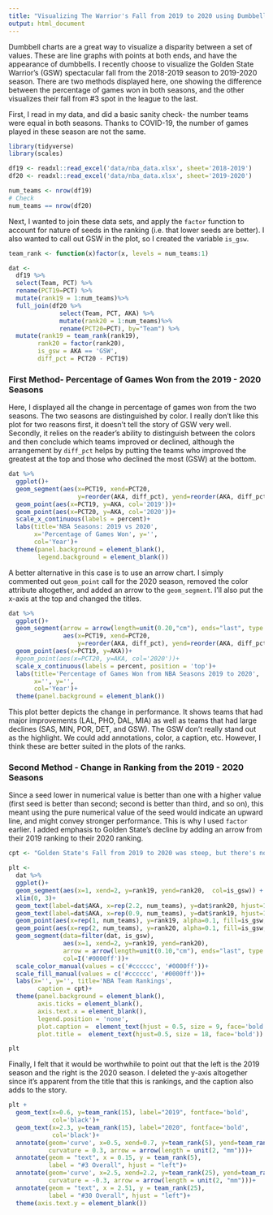 ```yaml
---
title: "Visualizing The Warrior's Fall from 2019 to 2020 using Dumbbell Charts and Arrow Charts in R"
output: html_document
---
```


Dumbbell charts are a great way to visualize a disparity between a set of values. These are line graphs with points at both ends, and have the appearance of dumbbells. I recently choose to visualize the Golden State Warrior's (GSW) spectacular fall from the 2018-2019 season to 2019-2020 season. There are two methods displayed here, one showing the difference between the percentage of games won in both seasons, and the other visualizes their fall from #3 spot in the league to the last.


First, I read in my data, and did a basic sanity check- the number teams were equal in both seasons. Thanks to COVID-19, the number of games played in these season are not the same.
```r
library(tidyverse)
library(scales)

df19 <- readxl::read_excel('data/nba_data.xlsx', sheet='2018-2019')
df20 <- readxl::read_excel('data/nba_data.xlsx', sheet='2019-2020')

num_teams <- nrow(df19)
# Check
num_teams == nrow(df20)
```

Next, I wanted to join these data sets, and apply the `factor` function to account for nature of seeds in the ranking (i.e. that lower seeds are better). I also wanted to call out GSW in the plot, so I created the variable `is_gsw`. 

```r
team_rank <- function(x)factor(x, levels = num_teams:1)

dat <- 
  df19 %>%
  select(Team, PCT) %>%
  rename(PCT19=PCT) %>%
  mutate(rank19 = 1:num_teams)%>%
  full_join(df20 %>%
              select(Team, PCT, AKA) %>%
              mutate(rank20 = 1:num_teams)%>%
              rename(PCT20=PCT), by="Team") %>%
  mutate(rank19 = team_rank(rank19),
        rank20 = factor(rank20),
        is_gsw = AKA == 'GSW',
        diff_pct = PCT20 - PCT19)

```

### First Method- Percentage of Games Won from the  2019 - 2020 Seasons
Here, I displayed all the change in percentage of games won from the two seasons. The two seasons are distinguished by color. I really don't like this plot for two reasons first, it doesn't tell the story of GSW very well. Secondly, it relies on the reader's ability to distinguish between the colors and then conclude which teams improved or declined, although the arrangement by `diff_pct` helps by putting the teams who improved the greatest at the top and those who declined the most (GSW) at the bottom. 

```r
dat %>%
  ggplot()+
  geom_segment(aes(x=PCT19, xend=PCT20, 
                   y=reorder(AKA, diff_pct), yend=reorder(AKA, diff_pct)))+
  geom_point(aes(x=PCT19, y=AKA, col='2019'))+
  geom_point(aes(x=PCT20, y=AKA, col='2020'))+
  scale_x_continuous(labels = percent)+
  labs(title='NBA Seasons: 2019 vs 2020',
       x='Percentage of Games Won', y='', 
       col='Year')+
  theme(panel.background = element_blank(),
        legend.background = element_blank())
```

A better alternative in this case is to use an arrow chart. I simply commented out `geom_point` call for the 2020 season, removed the color attribute altogether, and added an arrow to the `geom_segment`. I'll also put the x-axis at the top and changed the titles. 

```r
dat %>%
  ggplot()+
  geom_segment(arrow = arrow(length=unit(0.20,"cm"), ends="last", type = "closed"),
               aes(x=PCT19, xend=PCT20, 
                   y=reorder(AKA, diff_pct), yend=reorder(AKA, diff_pct)))+
  geom_point(aes(x=PCT19, y=AKA))+
  #geom_point(aes(x=PCT20, y=AKA, col='2020'))+
  scale_x_continuous(labels = percent, position = 'top')+
  labs(title='Percentage of Games Won from NBA Seasons 2019 to 2020',
       x='', y='', 
       col='Year')+
  theme(panel.background = element_blank())
```


This plot better depicts the change in performance. It shows teams that had major improvements (LAL, PHO, DAL, MIA) as well as teams that had large declines (SAS, MIN, POR, DET, and GSW). The GSW don't really stand out as the highlight. We could add annotations, color, a caption, etc. However, I think these are better suited in the plots of the ranks.

### Second Method - Change in Ranking from the 2019 - 2020 Seasons

Since a seed lower in numerical value is better than one with a higher value (first seed is better than second; second is better than third, and so on), this meant using the pure numerical value of the seed would indicate an upward line, and might convey stronger performance. This is why I used `factor` earlier. I added emphasis to Golden State's decline by adding an arrow from their 2019 ranking to their 2020 ranking.

```r
cpt <- "Golden State's Fall from 2019 to 2020 was steep, but there's nowhere to go but up"

plt <-
  dat %>%
  ggplot()+
  geom_segment(aes(x=1, xend=2, y=rank19, yend=rank20,  col=is_gsw)) +
  xlim(0, 3)+
  geom_text(label=dat$AKA, x=rep(2.2, num_teams), y=dat$rank20, hjust=1.1, size=3.5)+
  geom_text(label=dat$AKA, x=rep(0.9, num_teams), y=dat$rank19, hjust=1.1, size=3.5)+
  geom_point(aes(x=rep(1, num_teams), y=rank19, alpha=0.1, fill=is_gsw, col=is_gsw))+
  geom_point(aes(x=rep(2, num_teams), y=rank20, alpha=0.1, fill=is_gsw, col=is_gsw))+
  geom_segment(data=filter(dat, is_gsw), 
               aes(x=1, xend=2, y=rank19, yend=rank20),
               arrow = arrow(length=unit(0.10,"cm"), ends="last", type = "closed"),
               col=I('#0000ff'))+
  scale_color_manual(values = c('#cccccc', '#0000ff'))+
  scale_fill_manual(values = c('#cccccc', '#0000ff'))+
  labs(x='', y='', title='NBA Team Rankings',
        caption = cpt)+
  theme(panel.background = element_blank(), 
        axis.ticks = element_blank(),
        axis.text.x = element_blank(),
        legend.position = 'none',
        plot.caption =  element_text(hjust = 0.5, size = 9, face='bold'),
        plot.title =  element_text(hjust=0.5, size = 18, face='bold'))

plt
```


Finally, I felt that it would be worthwhile to point out that the left is the 2019 season and the right is the 2020 season. I deleted the y-axis altogether since it's apparent from the title that this is rankings, and the caption also adds to the story.

```r
plt +
  geom_text(x=0.6, y=team_rank(15), label="2019", fontface='bold',
            col='black')+
  geom_text(x=2.3, y=team_rank(15), label="2020", fontface='bold',
            col='black')+
  annotate(geom='curve', x=0.5, xend=0.7, y=team_rank(5), yend=team_rank(3),
           curvature = 0.3, arrow = arrow(length = unit(2, "mm")))+
  annotate(geom = "text", x = 0.15, y = team_rank(5), 
           label = "#3 Overall", hjust = "left")+
  annotate(geom='curve', x=2.5, xend=2.2, y=team_rank(25), yend=team_rank(30),
           curvature = -0.3, arrow = arrow(length = unit(2, "mm")))+
  annotate(geom = "text", x = 2.51, y = team_rank(25), 
           label = "#30 Overall", hjust = "left")+
  theme(axis.text.y = element_blank())
```